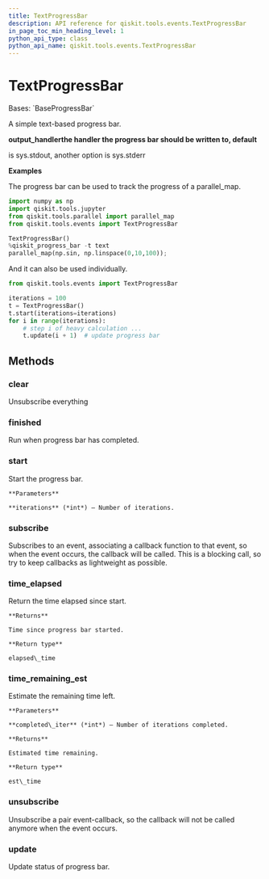 ```yaml
---
title: TextProgressBar
description: API reference for qiskit.tools.events.TextProgressBar
in_page_toc_min_heading_level: 1
python_api_type: class
python_api_name: qiskit.tools.events.TextProgressBar
---
```


# TextProgressBar

<Class id="qiskit.tools.events.TextProgressBar" isDedicatedPage={true} github="https://github.com/qiskit/qiskit/tree/stable/0.24/qiskit/tools/events/progressbar.py" signature="TextProgressBar(output_handler=None)" modifiers="class">
  Bases: `BaseProgressBar`

  A simple text-based progress bar.

  **output\_handlerthe handler the progress bar should be written to, default**

  is sys.stdout, another option is sys.stderr

  **Examples**

  The progress bar can be used to track the progress of a parallel\_map.

  ```python
  import numpy as np
  import qiskit.tools.jupyter
  from qiskit.tools.parallel import parallel_map
  from qiskit.tools.events import TextProgressBar

  TextProgressBar()
  %qiskit_progress_bar -t text
  parallel_map(np.sin, np.linspace(0,10,100));
  ```

  And it can also be used individually.

  ```python
  from qiskit.tools.events import TextProgressBar

  iterations = 100
  t = TextProgressBar()
  t.start(iterations=iterations)
  for i in range(iterations):
      # step i of heavy calculation ...
      t.update(i + 1)  # update progress bar
  ```

  ## Methods

  <span id="qiskit-tools-events-textprogressbar-clear" />

  ### clear

  <Function id="qiskit.tools.events.TextProgressBar.clear" signature="TextProgressBar.clear()">
    Unsubscribe everything
  </Function>

  <span id="qiskit-tools-events-textprogressbar-finished" />

  ### finished

  <Function id="qiskit.tools.events.TextProgressBar.finished" signature="TextProgressBar.finished()">
    Run when progress bar has completed.
  </Function>

  <span id="qiskit-tools-events-textprogressbar-start" />

  ### start

  <Function id="qiskit.tools.events.TextProgressBar.start" signature="TextProgressBar.start(iterations)">
    Start the progress bar.

    **Parameters**

    **iterations** (*int*) – Number of iterations.
  </Function>

  <span id="qiskit-tools-events-textprogressbar-subscribe" />

  ### subscribe

  <Function id="qiskit.tools.events.TextProgressBar.subscribe" signature="TextProgressBar.subscribe(event, callback)">
    Subscribes to an event, associating a callback function to that event, so when the event occurs, the callback will be called. This is a blocking call, so try to keep callbacks as lightweight as possible.
  </Function>

  <span id="qiskit-tools-events-textprogressbar-time-elapsed" />

  ### time\_elapsed

  <Function id="qiskit.tools.events.TextProgressBar.time_elapsed" signature="TextProgressBar.time_elapsed()">
    Return the time elapsed since start.

    **Returns**

    Time since progress bar started.

    **Return type**

    elapsed\_time
  </Function>

  <span id="qiskit-tools-events-textprogressbar-time-remaining-est" />

  ### time\_remaining\_est

  <Function id="qiskit.tools.events.TextProgressBar.time_remaining_est" signature="TextProgressBar.time_remaining_est(completed_iter)">
    Estimate the remaining time left.

    **Parameters**

    **completed\_iter** (*int*) – Number of iterations completed.

    **Returns**

    Estimated time remaining.

    **Return type**

    est\_time
  </Function>

  <span id="qiskit-tools-events-textprogressbar-unsubscribe" />

  ### unsubscribe

  <Function id="qiskit.tools.events.TextProgressBar.unsubscribe" signature="TextProgressBar.unsubscribe(event, callback)">
    Unsubscribe a pair event-callback, so the callback will not be called anymore when the event occurs.
  </Function>

  <span id="qiskit-tools-events-textprogressbar-update" />

  ### update

  <Function id="qiskit.tools.events.TextProgressBar.update" signature="TextProgressBar.update(n)">
    Update status of progress bar.
  </Function>
</Class>

